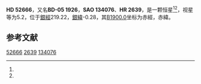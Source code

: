 {{Starbox begin
| name = HD 52666
}}
{{Starbox observe
| epoch = [[J2000.0|J2000.0]]
| constell = {{星座名待查}}<ref name=SIMBAD>{{cite web
 | url=http://simbad.u-strasbg.fr/simbad/sim-id?Ident=HR+2639
 | title =Pulsating variable Star
 | publisher=Centre de Données astronomiques de Strasbourg
 | work=SIMBAD
 | accessdate=2012-07-13}}</ref><ref name=DATA>{{cite web
 | url=http://vizier.u-strasbg.fr/viz-bin/VizieR-5?-out.add=.&-source=5050&-corr=PK=HR&-out.max=9999&HR=2639
 | title=VizieR Detailed Page
 | accessdate=2012-07-13
 | archive-date=2016-03-04
 | archive-url=https://web.archive.org/web/20160304213842/http://vizier.u-strasbg.fr/viz-bin/VizieR-5?-out.add=.&-source=5050&-corr=PK=HR&-out.max=9999&HR=2639
 | dead-url=no
 }}</ref>
| 星官 = 
| ra = {{RA|7|1|56.4}}<ref name=SIMBAD /><ref name=DATA />
| dec = {{DEC|-5|43|20}}<ref name=SIMBAD /><ref name=DATA />
| appmag_v = 5.2<ref name=SIMBAD /><ref name=DATA />
}}
{{Starbox character
| class = M2III<ref name=SIMBAD /><ref name=DATA />
| b-v = 1.68<ref name=SIMBAD /><ref name=DATA />
| u-b = 2.05<ref name=SIMBAD /><ref name=DATA />
| r-i = <ref name=SIMBAD /><ref name=DATA />
| variable = 
}}
{{Starbox astrometry
| radial_v = 2.05
| prop_mo_ra = 3
| parallax = -0.003
| p_error = 
}}
{{Starbox catalog
| names =BD-05 1926，[[SAO星表|SAO]] 134076，[[HD星表|HD]] 52666，[[HR星表|HR]] 2639}}
{{Starbox reference |Simbad=HR+2639}}
{{Starbox end}}

'''HD 52666'''，又名'''BD-05 1926'''，'''SAO 134076'''、'''HR 2639'''，是一颗恒星<ref name=SIMBAD /><ref name=DATA />，视星等为5.2，位于[[銀道座標系|銀經]]219.22，[[銀道座標系|銀緯]]-0.28，其[[B1900.0|B1900.0]]坐标为赤經{{RA|6|57|1.9}}，赤緯{{DEC|-5|-0.28|46}}。

== 参考文献 ==
{{reflist}}

{{star-stub}}

[[Category:HD和HDE天體|52666]]
[[Category:HR天體|2639]]
[[Category:SAO天體|134076]]